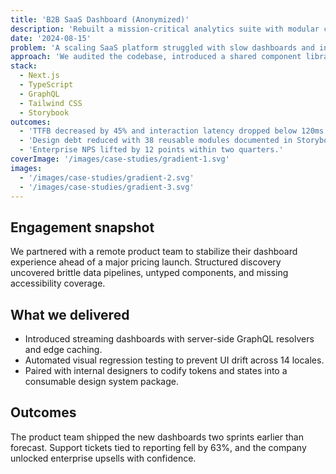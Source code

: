 ```yaml
---
title: 'B2B SaaS Dashboard (Anonymized)'
description: 'Rebuilt a mission-critical analytics suite with modular components and real-time insights.'
date: '2024-08-15'
problem: 'A scaling SaaS platform struggled with slow dashboards and inconsistent UI patterns that confused enterprise customers.'
approach: 'We audited the codebase, introduced a shared component library, and migrated data fetching to server components backed by streaming APIs.'
stack:
  - Next.js
  - TypeScript
  - GraphQL
  - Tailwind CSS
  - Storybook
outcomes:
  - 'TTFB decreased by 45% and interaction latency dropped below 120ms.'
  - 'Design debt reduced with 38 reusable modules documented in Storybook.'
  - 'Enterprise NPS lifted by 12 points within two quarters.'
coverImage: '/images/case-studies/gradient-1.svg'
images:
  - '/images/case-studies/gradient-2.svg'
  - '/images/case-studies/gradient-3.svg'
---
```


## Engagement snapshot

We partnered with a remote product team to stabilize their dashboard experience ahead of a major pricing launch. Structured discovery uncovered brittle data pipelines, untyped components, and missing accessibility coverage.

## What we delivered

- Introduced streaming dashboards with server-side GraphQL resolvers and edge caching.
- Automated visual regression testing to prevent UI drift across 14 locales.
- Paired with internal designers to codify tokens and states into a consumable design system package.

## Outcomes

The product team shipped the new dashboards two sprints earlier than forecast. Support tickets tied to reporting fell by 63%, and the company unlocked enterprise upsells with confidence.

